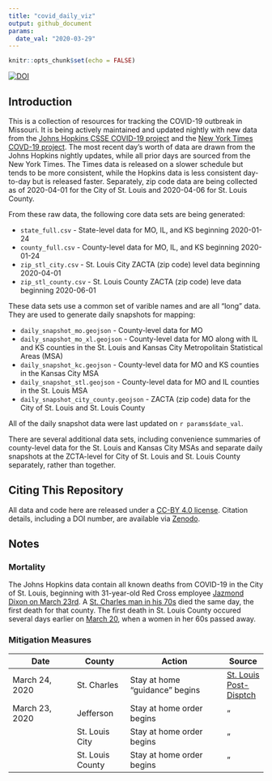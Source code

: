 ```yaml
---
title: "covid_daily_viz"
output: github_document
params:
  date_val: "2020-03-29"
---
```


```r
knitr::opts_chunk$set(echo = FALSE)
```

[![DOI](https://zenodo.org/badge/249867864.svg)](https://zenodo.org/badge/latestdoi/249867864)

## Introduction

This is a collection of resources for tracking the COVID-19 outbreak in Missouri. It is being actively maintained and updated nightly with new data from the [Johns Hopkins CSSE COVID-19 project](https://github.com/CSSEGISandData/COVID-19) and the [New York Times COVD-19 project](https://github.com/nytimes/covid-19-data). The most recent day's worth of data are drawn from the Johns Hopkins nightly updates, while all prior days are sourced from the New York Times. The Times data is released on a slower schedule but tends to be more consistent, while the Hopkins data is less consistent day-to-day but is released faster. Separately, zip code data are being collected as of 2020-04-01 for the City of St. Louis and 2020-04-06 for St. Louis County. 

From these raw data, the following core data sets are being generated:

  * `state_full.csv` - State-level data for MO, IL, and KS beginning 2020-01-24
  * `county_full.csv` - County-level data for MO, IL, and KS beginning 2020-01-24
  * `zip_stl_city.csv` - St. Louis City ZACTA (zip code) level data beginning 2020-04-01
  * `zip_stl_county.csv` - St. Louis County ZACTA (zip code) leve data beginning 2020-06-01

These data sets use a common set of varible names and are all "long" data. They are used to generate daily snapshots for mapping:

  * `daily_snapshot_mo.geojson` - County-level data for MO
  * `daily_snapshot_mo_xl.geojson` - County-level data for MO along with IL and KS counties in the St. Louis and Kansas City Metropolitain Statistical Areas (MSA)
  * `daily_snapshot_kc.geojson` - County-level data for MO and KS counties in the Kansas City MSA
  * `daily_snapshot_stl.geojson` - County-level data for MO and IL counties in the St. Louis MSA
  * `daily_snapshot_city_county.geojson` - ZACTA (zip code) data for the City of St. Louis and St. Louis County
  
All of the daily snapshot data were last updated on `r params$date_val`.
  
There are several additional data sets, including convenience summaries of county-level data for the St. Louis and Kansas City MSAs and separate daily snapshots at the ZCTA-level for City of St. Louis and St. Louis County separately, rather than together.

## Citing This Repository
All data and code here are released under a [CC-BY 4.0 license](LICENSE). Citation details, including a DOI number, are available via [Zenodo](https://zenodo.org/badge/latestdoi/249867864).

## Notes

### Mortality
The Johns Hopkins data contain all known deaths from COVID-19 in the City of St. Louis, beginning with 31-year-old Red Cross employee [Jazmond Dixon on March 23rd](https://www.kmov.com/news/jazmond-dixon-city-s-first-covid--death-was-hardworking/article_e1ce066a-6d3a-11ea-9780-cf42a4d49ace.html). A [St. Charles man in his 70s](https://www.stltoday.com/news/local/metro/live-stl-area-coronavirus-updates-march-here-s-what-we/article_a286c517-46b2-5ac4-ac65-26ff7756aca1.html) died the same day, the first death for that county. The first death in St. Louis County occured several days earlier on [March 20](https://www.stltoday.com/news/local/metro/live-stl-area-coronavirus-updates-march-here-s-what-we/article_183103d8-d6ed-5f64-8f0d-a990479266b5.html), when a women in her 60s passed away.

### Mitigation Measures

| Date                 | County           | Action                         | Source   |
|----------------------|------------------|--------------------------------|----------|
| March 24, 2020       | St. Charles      | Stay at home "guidance" begins | [St. Louis Post-Disptch](https://www.stltoday.com/news/local/metro/live-stl-area-coronavirus-updates-march-here-s-what-we/article_a286c517-46b2-5ac4-ac65-26ff7756aca1.html) |
| March 23, 2020       | Jefferson        | Stay at home order begins      | " |
|                      | St. Louis City   | Stay at home order begins      | " |
|                      | St. Louis County | Stay at home order begins      | " |


